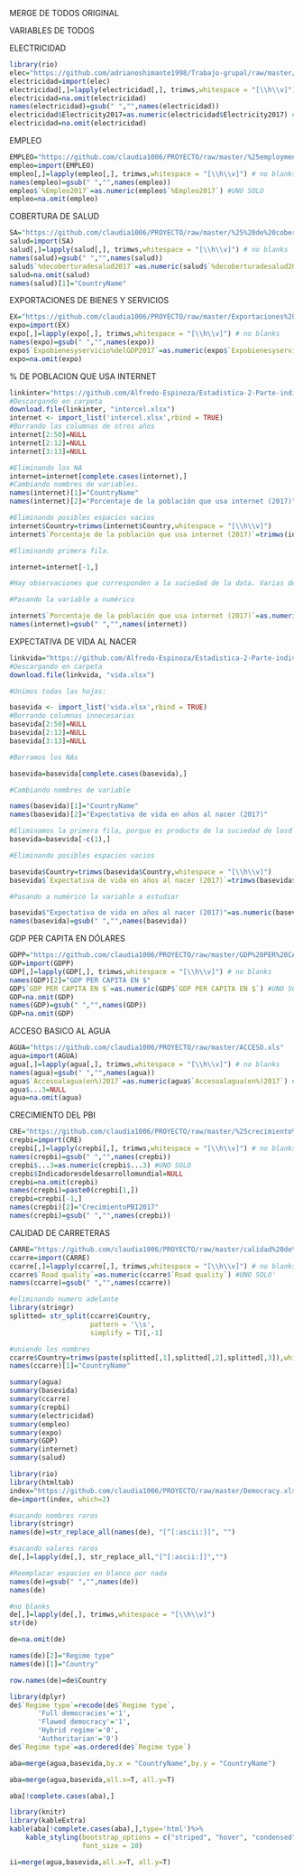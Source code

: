 MERGE DE TODOS ORIGINAL 

VARIABLES DE TODOS 

ELECTRICIDAD

```r
library(rio)
elec="https://github.com/adrianoshimante1998/Trabajo-grupal/raw/master/API_EG.ELC.ACCS.ZS_DS2_en_excel_v2_422316.xls"
electricidad=import(elec)
electricidad[,]=lapply(electricidad[,], trimws,whitespace = "[\\h\\v]") # no blanks
electricidad=na.omit(electricidad)
names(electricidad)=gsub(" ","",names(electricidad)) 
electricidad$Electricity2017=as.numeric(electricidad$Electricity2017) #UNO SOLO 
electricidad=na.omit(electricidad) 
```

EMPLEO

```r
EMPLEO="https://github.com/claudia1006/PROYECTO/raw/master/%25employment.xls"
empleo=import(EMPLEO)
empleo[,]=lapply(empleo[,], trimws,whitespace = "[\\h\\v]") # no blanks
names(empleo)=gsub(" ","",names(empleo)) 
empleo$`%Empleo2017`=as.numeric(empleo$`%Empleo2017`) #UNO SOLO 
empleo=na.omit(empleo) 

```

COBERTURA DE SALUD 

```r
SA="https://github.com/claudia1006/PROYECTO/raw/master/%25%20de%20cobertura%20de%20salud..xlsx"
salud=import(SA)
salud[,]=lapply(salud[,], trimws,whitespace = "[\\h\\v]") # no blanks
names(salud)=gsub(" ","",names(salud)) 
salud$`%decoberturadesalud2017`=as.numeric(salud$`%decoberturadesalud2017`) #UNO SOLO 
salud=na.omit(salud) 
names(salud)[1]="CountryName"
```

EXPORTACIONES DE BIENES Y SERVICIOS 

```r
EX="https://github.com/claudia1006/PROYECTO/raw/master/Exportaciones%20de%20bienes%20y%20servicios%20(%25%20del%20GDP).xls"
expo=import(EX)
expo[,]=lapply(expo[,], trimws,whitespace = "[\\h\\v]") # no blanks
names(expo)=gsub(" ","",names(expo)) 
expo$`Expobienesyservicio%delGDP2017`=as.numeric(expo$`Expobienesyservicio%delGDP2017`) #UNO SOLO 
expo=na.omit(expo) 
```

% DE POBLACION QUE USA INTERNET 

```r
linkinter="https://github.com/Alfredo-Espinoza/Estadistica-2-Parte-individual-del-trabajo-grupal/raw/master/API_IT.NET.USER.ZS_DS2_en_excel_v2_199844.xlsx"
#Descargando en carpeta
download.file(linkinter, "intercel.xlsx")
internet <- import_list('intercel.xlsx',rbind = TRUE)
#Borrando las columnas de otros años
internet[2:50]=NULL
internet[2:12]=NULL
internet[3:13]=NULL

#Eliminando los NA
internet=internet[complete.cases(internet),]
#Cambiando nombres de variables.
names(internet)[1]="CountryName"
names(internet)[2]="Porcentaje de la población que usa internet (2017)"

#Eliminando posibles espacios vacios
internet$Country=trimws(internet$Country,whitespace = "[\\h\\v]")
internet$`Porcentaje de la población que usa internet (2017)`=trimws(internet$`Porcentaje de la población que usa internet (2017)`,whitespace = "[\\h\\v]")

#Eliminando primera fila.

internet=internet[-1,]

#Hay observaciones que corresponden a la suciedad de la data. Varias de ellas serán eliminadas una vez se realiza el merge de acuerdo a "Pais" con las variables del grupo de trabajo. El resto tendrán que ser eliminadas manualmente.

#Pasando la variable a numérico

internet$`Porcentaje de la población que usa internet (2017)`=as.numeric(internet$`Porcentaje de la población que usa internet (2017)`)
names(internet)=gsub(" ","",names(internet))
```

EXPECTATIVA DE VIDA AL NACER 

```r
linkvida="https://github.com/Alfredo-Espinoza/Estadistica-2-Parte-individual-del-trabajo-grupal/raw/master/API_SP.DYN.LE00.IN_DS2_en_excel_v2_199538.xlsx"
#Descargando en carpeta
download.file(linkvida, "vida.xlsx")

#Unimos todas las hojas:

basevida <- import_list('vida.xlsx',rbind = TRUE)
#Borrando columnas innecesarias
basevida[2:50]=NULL
basevida[2:12]=NULL
basevida[3:13]=NULL

#Borramos los NAs

basevida=basevida[complete.cases(basevida),]

#Cambiando nombres de variable

names(basevida)[1]="CountryName"
names(basevida)[2]="Expectativa de vida en años al nacer (2017)"

#Eliminamos la primera fila, porque es producto de la suciedad de losd atos.
basevida=basevida[-c(1),]

#Eliminando posibles espacios vacios

basevida$Country=trimws(basevida$Country,whitespace = "[\\h\\v]")
basevida$`Expectativa de vida en años al nacer (2017)`=trimws(basevida$`Expectativa de vida en años al nacer (2017)`,whitespace = "[\\h\\v]")

#Pasando a numérico la variable a estudiar

basevida$"Expectativa de vida en años al nacer (2017)"=as.numeric(basevida$"Expectativa de vida en años al nacer (2017)")
names(basevida)=gsub(" ","",names(basevida))
```

GDP PER CAPITA EN DÓLARES

```r
GDPP="https://github.com/claudia1006/PROYECTO/raw/master/GDP%20PER%20CAPITA%20CURRENT%20%24.xlsx"
GDP=import(GDPP)
GDP[,]=lapply(GDP[,], trimws,whitespace = "[\\h\\v]") # no blanks
names(GDP)[2]="GDP PER CAPITA EN $"
GDP$`GDP PER CAPITA EN $`=as.numeric(GDP$`GDP PER CAPITA EN $`) #UNO SOLO 
GDP=na.omit(GDP)
names(GDP)=gsub(" ","",names(GDP)) 
GDP=na.omit(GDP) 
```

ACCESO BASICO AL AGUA

```r
AGUA="https://github.com/claudia1006/PROYECTO/raw/master/ACCESO.xls"
agua=import(AGUA)
agua[,]=lapply(agua[,], trimws,whitespace = "[\\h\\v]") # no blanks
names(agua)=gsub(" ","",names(agua))
agua$`Accesoalagua(en%)2017`=as.numeric(agua$`Accesoalagua(en%)2017`) #UNO SOLO 
agua$...3=NULL
agua=na.omit(agua)
```

CRECIMIENTO DEL PBI

```r
CRE="https://github.com/claudia1006/PROYECTO/raw/master/%25crecimiento%20del%20PBI.xls"
crepbi=import(CRE)
crepbi[,]=lapply(crepbi[,], trimws,whitespace = "[\\h\\v]") # no blanks
names(crepbi)=gsub(" ","",names(crepbi))
crepbi$...3=as.numeric(crepbi$...3) #UNO SOLO 
crepbi$Indicadoresdeldesarrollomundial=NULL
crepbi=na.omit(crepbi)
names(crepbi)=paste0(crepbi[1,])
crepbi=crepbi[-1,]
names(crepbi)[2]="CrecimientoPBI2017"
names(crepbi)=gsub(" ","",names(crepbi))
```

CALIDAD DE CARRETERAS 

```r
CARRE="https://github.com/claudia1006/PROYECTO/raw/master/calidad%20de%20carreteras.xlsx"
ccarre=import(CARRE)
ccarre[,]=lapply(ccarre[,], trimws,whitespace = "[\\h\\v]") # no blanks
ccarre$`Road quality`=as.numeric(ccarre$`Road quality`) #UNO SOLO'
names(ccarre)=gsub(" ","",names(ccarre))
```

```r
#eliminando numero adelante 
library(stringr)
splitted= str_split(ccarre$Country,
                    pattern = '\\s',
                    simplify = T)[,-1]
```

```r
#uniendo los nombres 
ccarre$Country=trimws(paste(splitted[,1],splitted[,2],splitted[,3]),whitespace = "[\\h\\v]")
names(ccarre)[1]="CountryName"
```

```r
summary(agua)
summary(basevida)
summary(ccarre)
summary(crepbi)
summary(electricidad)
summary(empleo)
summary(expo)
summary(GDP)
summary(internet)
summary(salud)
```

```r
library(rio)
library(htmltab)
index="https://github.com/claudia1006/PROYECTO/raw/master/Democracy.xlsx"
de=import(index, which=2)
```


```r
#sacando nombres raros 
library(stringr)
names(de)=str_replace_all(names(de), "[^[:ascii:]]", "") 
```

```r
#sacando valores raros 
de[,]=lapply(de[,], str_replace_all,"[^[:ascii:]]","")
```

```r
#Reemplazar espacios en blanco por nada 
names(de)=gsub(" ","",names(de)) 
names(de)
```
```r
#no blanks
de[,]=lapply(de[,], trimws,whitespace = "[\\h\\v]") 
str(de)
```
```r
de=na.omit(de)
```

```r
names(de)[2]="Regime type"
names(de)[1]="Country"
```


```r
row.names(de)=de$Country
```

```r
library(dplyr)
de$`Regime type`=recode(de$`Regime type`,
       'Full democracies'='1',
       'Flawed democracy'='1',
       'Hybrid regime'='0',
       'Authoritarian'='0')
de$`Regime type`=as.ordered(de$`Regime type`)
```

```r
aba=merge(agua,basevida,by.x = "CountryName",by.y = "CountryName")
```

```r

aba=merge(agua,basevida,all.x=T, all.y=T)

```

```r
aba[!complete.cases(aba),]
```

```r
library(knitr)
library(kableExtra)
kable(aba[!complete.cases(aba),],type='html')%>%
    kable_styling(bootstrap_options = c("striped", "hover", "condensed", "responsive"),
                  font_size = 10)
```
```r
ii=merge(agua,basevida,all.x=T, all.y=T)

```


